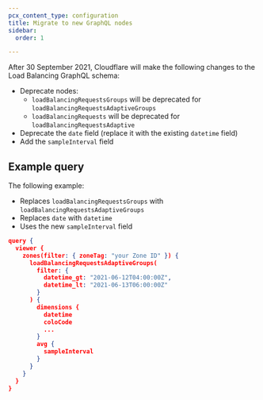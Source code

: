 ```yaml
---
pcx_content_type: configuration
title: Migrate to new GraphQL nodes
sidebar:
  order: 1

---
```


After 30 September 2021, Cloudflare will make the following changes to the Load Balancing GraphQL schema:

* Deprecate nodes:
  * `loadBalancingRequestsGroups` will be deprecated for `loadBalancingRequestsAdaptiveGroups`
  * `loadBalancingRequests` will be deprecated for `loadBalancingRequestsAdaptive`
* Deprecate the `date` field (replace it with the existing `datetime` field)
* Add the `sampleInterval` field

## Example query

The following example:

* Replaces `loadBalancingRequestsGroups` with `loadBalancingRequestsAdaptiveGroups`
* Replaces `date` with `datetime`
* Uses the new `sampleInterval` field

```json
query {
  viewer {
    zones(filter: { zoneTag: "your Zone ID" }) {
      loadBalancingRequestsAdaptiveGroups(
        filter: {
          datetime_gt: "2021-06-12T04:00:00Z",
          datetime_lt: "2021-06-13T06:00:00Z"
        }
      ) {
        dimensions {
          datetime
          coloCode
          ...
        }
        avg {
          sampleInterval
        }
      }
    }
  }
}
```
